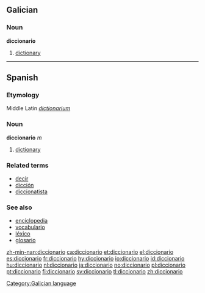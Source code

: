 ==Galician==
===Noun===
'''diccionario'''

# [[dictionary]]

----

==Spanish==
===Etymology===
Middle Latin ''[[dictionarium]]''
===Noun===
'''diccionario''' ''m''

# [[dictionary]]

===Related terms===
*[[decir]]
*[[dicción]]
*[[diccionatista]]

===See also===
*[[enciclopedia]]
*[[vocabulario]]
*[[léxico]]
*[[glosario]]

[[Category:Galician language]]

[[zh-min-nan:diccionario]]
[[ca:diccionario]]
[[et:diccionario]]
[[el:diccionario]]
[[es:diccionario]]
[[fr:diccionario]]
[[hy:diccionario]]
[[io:diccionario]]
[[id:diccionario]]
[[hu:diccionario]]
[[nl:diccionario]]
[[ja:diccionario]]
[[no:diccionario]]
[[pl:diccionario]]
[[pt:diccionario]]
[[fi:diccionario]]
[[sv:diccionario]]
[[tl:diccionario]]
[[zh:diccionario]]